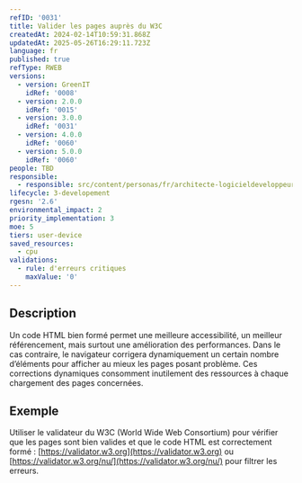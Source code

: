 ```yaml
---
refID: '0031'
title: Valider les pages auprès du W3C
createdAt: 2024-02-14T10:59:31.868Z
updatedAt: 2025-05-26T16:29:11.723Z
language: fr
published: true
refType: RWEB
versions:
  - version: GreenIT
    idRef: '0008'
  - version: 2.0.0
    idRef: '0015'
  - version: 3.0.0
    idRef: '0031'
  - version: 4.0.0
    idRef: '0060'
  - version: 5.0.0
    idRef: '0060'
people: TBD
responsible:
  - responsible: src/content/personas/fr/architecte-logicieldeveloppeur.mdx
lifecycle: 3-developement
rgesn: '2.6'
environmental_impact: 2
priority_implementation: 3
moe: 5
tiers: user-device
saved_resources:
  - cpu
validations:
  - rule: d'erreurs critiques
    maxValue: '0'
---
```


## Description

Un code HTML bien formé permet une meilleure accessibilité, un meilleur référencement, mais surtout une amélioration des performances. Dans le cas contraire, le navigateur corrigera dynamiquement un certain nombre d’éléments pour afficher au mieux les pages posant problème. Ces corrections dynamiques consomment inutilement des ressources à chaque chargement des pages concernées.

## Exemple

Utiliser le validateur du W3C (World Wide Web Consortium) pour vérifier que les pages sont bien valides et que le code HTML est correctement formé : [https://validator.w3.org](https://validator.w3.org) ou [https://validator.w3.org/nu/](https://validator.w3.org/nu/) pour filtrer les erreurs.
